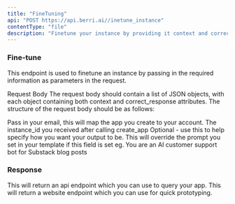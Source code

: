 ```yaml
---
title: "FineTuning"
api: "POST https://api.berri.ai//inetune_instance"
contentType: "file"
description: "Finetune your instance by providing it context and correct answer"
---
```


### Fine-tune
This endpoint is used to finetune an instance by passing 
in the required information as parameters in the request.

Request Body
The request body should contain a list of JSON objects, with each object containing both context and correct_response attributes. The structure of the request body should be as follows:

<ParamField body="user_email" type="string">
  Pass in your email, this will map the app you create to your account.
</ParamField>

<ParamField body="instance_id" type="string">
  The instance_id you received after calling create_app
</ParamField>

<ParamField body="prompt" type="string" optional>
  Optional - use this to help specify how you want your output to be. This will
  override the prompt you set in your template if this field is set eg. You are
  an AI customer support bot for Substack blog posts
</ParamField>

### Response

<ResponseField name="api_endpoint" type="string">
  This will return an api endpoint which you can use to query your app.
</ResponseField>

<ResponseField name="website_endpoint" type="string">
  This will return a website endpoint which you can use for quick prototyping.
</ResponseField>



